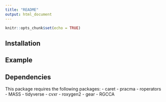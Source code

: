 ```yaml
---
title: "README"
output: html_document
---
```


```r
knitr::opts_chunk$set(echo = TRUE)
```

## Installation

## Example

## Dependencies

This package requires the following packages:
- caret
- pracma
- roperators
- MASS
- tidyverse
- cvxr
- roxygen2
- gear
- RGCCA